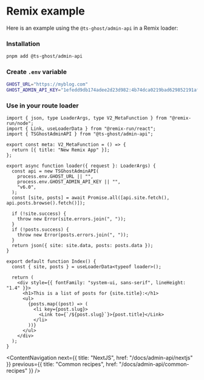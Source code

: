 # Remix example

Here is an example using the `@ts-ghost/admin-api` in a Remix loader:

<Steps>

### Installation

```bash title="Terminal"
pnpm add @ts-ghost/admin-api
```

### Create `.env` variable

```bash title=".env"
GHOST_URL="https://myblog.com"
GHOST_ADMIN_API_KEY="1efedd9db174adee2d23d982:4b74dca0219bad629852191af326a45037346c2231240e0f7aec1f9371cc14e8"
```

### Use in your route loader

```tsx title="app/routes/_index.tsx"
import { json, type LoaderArgs, type V2_MetaFunction } from "@remix-run/node";
import { Link, useLoaderData } from "@remix-run/react";
import { TSGhostAdminAPI } from "@ts-ghost/admin-api";

export const meta: V2_MetaFunction = () => {
  return [{ title: "New Remix App" }];
};

export async function loader({ request }: LoaderArgs) {
  const api = new TSGhostAdminAPI(
    process.env.GHOST_URL || "",
    process.env.GHOST_ADMIN_API_KEY || "",
    "v6.0",
  );
  const [site, posts] = await Promise.all([api.site.fetch(), api.posts.browse().fetch()]);

  if (!site.success) {
    throw new Error(site.errors.join(", "));
  }
  if (!posts.success) {
    throw new Error(posts.errors.join(", "));
  }
  return json({ site: site.data, posts: posts.data });
}

export default function Index() {
  const { site, posts } = useLoaderData<typeof loader>();

  return (
    <div style={{ fontFamily: "system-ui, sans-serif", lineHeight: "1.4" }}>
      <h1>This is a list of posts for {site.title}:</h1>
      <ul>
        {posts.map((post) => (
          <li key={post.slug}>
            <Link to={`/${post.slug}`}>{post.title}</Link>
          </li>
        ))}
      </ul>
    </div>
  );
}
```

</Steps>

<ContentNavigation
  next={{ title: "NextJS", href: "/docs/admin-api/nextjs" }}
  previous={{ title: "Common recipes", href: "/docs/admin-api/common-recipes" }}
/>

